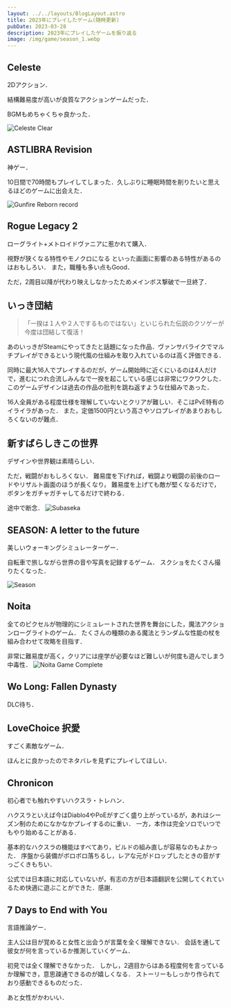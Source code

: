 ```yaml
---
layout: ../../layouts/BlogLayout.astro
title: 2023年にプレイしたゲーム(随時更新)
pubDate: 2023-03-28
description: 2023年にプレイしたゲームを振り返る
image: /img/game/season_1.webp
---
```


## Celeste
2Dアクション．

結構難易度が高いが良質なアクションゲームだった．

BGMもめちゃくちゃ良かった．

<img
  src='/img/game/celeste.webp'
  alt='Celeste Clear'
  decoding='async'
  loading='lazy'
/>

<SteamEmbed appid='504230' />

## ASTLIBRA Revision
神ゲー．

10日間で70時間もプレイしてしまった．久しぶりに睡眠時間を削りたいと思えるほどのゲームに出会えた．

<img
  src='/img/game/astlibra.webp'
  alt='Gunfire Reborn record'
  decoding='async'
  loading='lazy'
/>

<SteamEmbed appid='1718570' />

## Rogue Legacy 2
ローグライト+メトロイドヴァニアに惹かれて購入．

視野が狭くなる特性やモノクロになる
といった画面に影響のある特性があるのはおもしろい．
また，職種も多い点もGood．

ただ，2周目以降が代わり映えしなかったためメインボス撃破で一旦終了．

<SteamEmbed appid='1253920'/>

## いっき団結
> 「一揆は１人や２人でするものではない」といじられた伝説のクソゲーが今度は団結して復活！

あのいっきがSteamにやってきたと話題になった作品．ヴァンサバライクでマルチプレイができるという現代風の仕組みを取り入れているのは高く評価できる．

同時に最大16人でプレイするのだが，ゲーム開始時に近くにいるのは4人だけで，進むにつれ合流しみんなで一揆を起こしている感じは非常にワクワクした．
このゲームデザインは過去の作品の批判を跳ね返すような仕組みであった．

16人全員がある程度仕様を理解していないとクリアが難しい．そこはPvE特有のイライラがあった．
また，定価1500円という高さやソロプレイがあまりおもしろくないのが難点．

<SteamEmbed appid='2061150'/>

## 新すばらしきこの世界
デザインや世界観は素晴らしい．

ただ，戦闘がおもしろくない．
難易度を下げれば，戦闘より戦闘の前後のロードやリザルト画面のほうが長くなり，
難易度を上げても敵が堅くなるだけで，ボタンをガチャガチャしてるだけで終わる．

途中で断念．
<img
  src='/img/game/subaseka.webp'
  alt='Subaseka'
  decoding='async'
  loading='lazy'
/>
<SteamEmbed appid='1647550'/>

## SEASON: A letter to the future
美しいウォーキングシミュレーターゲー．

自転車で旅しながら世界の音や写真を記録するゲーム．
スクショをたくさん撮りたくなった．

<img
  src='/img/game/season_1.webp'
  alt='Season'
  decoding='async'
  loading='lazy'
/>

<SteamEmbed appid='695330'/>

## Noita
全てのピクセルが物理的にシミュレートされた世界を舞台にした，魔法アクションローグライトのゲーム．
たくさんの種類のある魔法とランダムな性能の杖を組み合わせて攻略を目指す．

非常に難易度が高く，クリアには座学が必要なほど難しいが何度も遊んでしまう中毒性．
<img
  src='/img/game/noita_clear.webp'
  alt='Noita Game Complete'
  decoding='async'
  loading='lazy'
/>
<SteamEmbed appid='881100'/>

## Wo Long: Fallen Dynasty
DLC待ち．

<SteamEmbed appid='1448440'/>

## LoveChoice 択愛
すごく素敵なゲーム．

ほんとに良かったのでネタバレを見ずにプレイしてほしい．
<SteamEmbed appid='939400'/>

## Chronicon
初心者でも触れやすいハクスラ・トレハン．

ハクスラといえば今はDiablo4やPoEがすごく盛り上がっているが，あれはシーズン制のためになかなかプレイするのに重い．
一方，本作は完全ソロでいつでもやり始めることがある．

基本的なハクスラの機能はすべてあり，ビルドの組み直しが容易なのもよかった．
序盤から装備がボロボロ落ちるし，レアな元がドロップしたときの音がすっごくきもちい．

公式では日本語に対応していないが，有志の方が日本語翻訳を公開してくれているため快適に遊ぶことができた．感謝．

<SteamEmbed appid='375480'/>

## 7 Days to End with You
言語推論ゲー．

主人公は目が覚めると女性と出会うが言葉を全く理解できない．
会話を通して彼女が何を言っているか推測していくゲーム．

初見では全く理解できなかった．
しかし，2週目からはある程度何を言っているか理解でき，意思疎通できるのが嬉しくなる．
ストーリーもしっかり作られており感動できるものだった．

あと女性がかわいい．

<SteamEmbed appid='1859280/'/>
